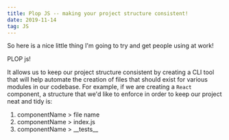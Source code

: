 ```yaml
---
title: Plop JS -- making your project structure consistent!
date: 2019-11-14
tag: JS
---
```


So here is a nice little thing I'm going to try and get people using at work!

<TextLink href="https://plopjs.com/">PLOP js!</TextLink>

It allows us to keep our project structure consistent by creating a
CLI tool that will help automate the creation of files that should exist for
various modules in our codebase. For example, if we are creating a `React`
component, a structure that we'd like to enforce in order to keep our project
neat and tidy is:

1. componentName > file name
2. componentName > index.js
3. componentName > \_\_tests\_\_
